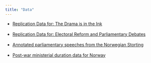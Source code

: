 ```yaml
---
title: "Data"
---
```


- [Replication Data for: The Drama is in the Ink](https://doi.org/10.7910/DVN/9YKMJQ)<br><br>
- [Replication Data for: Electoral Reform and Parliamentary Debates](https://dataverse.harvard.edu/dataset.xhtml?persistentId=doi:10.7910/DVN/QYB7PK)<br><br>
- [Annotated parliamentary speeches from the Norwegian Storting](https://github.com/ltgoslo/talk-of-norway)<br><br>
- [Post-war ministerial duration data for Norway](https://github.com/martigso/ministersNor)